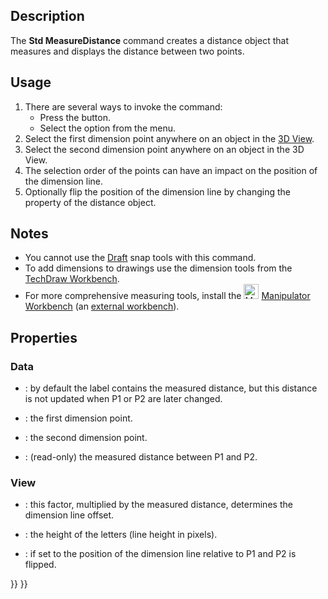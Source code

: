 <languages/>
<translate>

<!--T:8-->
{{Docnav
|
|
|[[Std_Base|Std Base]]
|
|
|IconC=Freecad.svg
}}

<!--T:22-->
{{VeryImportantMessage|This command is obsolete, it is not available in {{VersionPlus|1.0}}.<br>Use [[Image:Std_Measure.svg|24px]] [[Std_Measure|Std Measure]] instead.}}

<!--T:1-->
{{GuiCommand
|Name=Std MeasureDistance
|MenuLocation=Tools → Measure distance
|Workbenches=All
|SeeAlso=[[Std_Measure|Std Measure]], [[Draft_Dimension|Draft Dimension]]
}}

==Description== <!--T:2-->

<!--T:9-->
The '''Std MeasureDistance''' command creates a distance object that measures and displays the distance between two points.

==Usage== <!--T:4-->

<!--T:10-->
# There are several ways to invoke the command:
#* Press the {{Button|[[Image:Std_MeasureDistance.svg|16px]] [[Std_MeasureDistance|Std MeasureDistance]]}} button.
#* Select the {{MenuCommand|Tools → [[Image:Std_MeasureDistance.svg|16px]] Measure distance}} option from the menu.
# Select the first dimension point anywhere on an object in the [[3D_View|3D View]].
# Select the second dimension point anywhere on an object in the 3D View.
# The selection order of the points can have an impact on the position of the dimension line.
# Optionally flip the position of the dimension line by changing the {{PropertyView|Mirror}} property of the distance object.

==Notes== <!--T:6-->

<!--T:11-->
* You cannot use the [[Draft_Workbench|Draft]] snap tools with this command.
* To add dimensions to drawings use the dimension tools from the [[TechDraw_Workbench|TechDraw Workbench]].
* For more comprehensive measuring tools, install the [[Image:Manipulator_workbench_icon.svg|24px|link=Manipulator_Workbench]] [[Manipulator_Workbench|Manipulator Workbench]] (an [[External_workbenches|external workbench]]).

==Properties== <!--T:12-->

===Data=== <!--T:13-->

<!--T:14-->
{{TitleProperty|Base}}

<!--T:15-->
* {{PropertyData|Label}}: by default the label contains the measured distance, but this distance is not updated when P1 or P2 are later changed.

<!--T:16-->
{{TitleProperty|Measurement}}

<!--T:17-->
* {{PropertyData|P1}}: the first dimension point.
* {{PropertyData|P2}}: the second dimension point.
* {{PropertyData|Distance}}: (read-only) the measured distance between P1 and P2.

===View=== <!--T:18-->

<!--T:19-->
{{TitleProperty|Base}}

<!--T:20-->
* {{PropertyView|Dist Factor}}: this factor, multiplied by the measured distance, determines the dimension line offset.
* {{PropertyView|Font Size}}: the height of the letters (line height in pixels).
* {{PropertyView|Mirror}}: if set to {{TRUE}} the position of the dimension line relative to P1 and P2 is flipped.


<!--T:21-->
{{Docnav
|
|
|[[Std_Base|Std Base]]
|
|
|IconC=Freecad.svg
}}

</translate>
{{Std_Base_navi{{#translation:}}}}
{{Userdocnavi{{#translation:}}}}